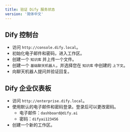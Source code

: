 ```yaml
---
title: 验证 Dify 服务状态
version: '简体中文'
---
```


## Dify 控制台
- 访问 `http://console.dify.local`。
- 初始化电子邮件和密码，进入工作区。
- 创建一个 `知识库` 并上传一个文件。
- 创建一个 `基础聊天机器人`，并选择您在 `知识库` 中创建的 `上下文`。
- 向聊天机器人提问并验证回复。

## Dify 企业仪表板
- 访问 `http://enterprise.dify.local`。
- 使用默认的电子邮件和密码登录。登录后可以更改密码。
    - 电子邮件：`dashboard@dify.ai`
    - 密码：`difyai123456`
- 创建一个新的工作区。
